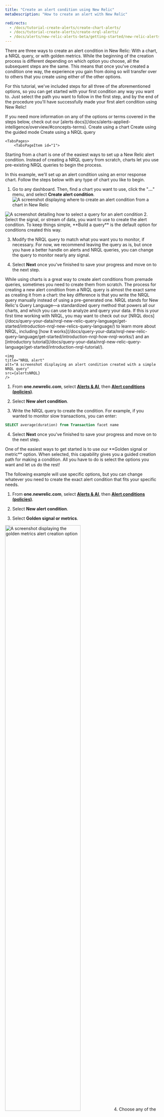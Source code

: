 ```yaml
---
title: "Create an alert condition using New Relic"
metaDescription: "How to create an alert with New Relic"

redirects: 
  - /docs/tutorial-create-alerts/create-chart-alerts/
  - /docs/tutorial-create-alerts/create-nrql-alerts/
  - /docs/alerts/new-relic-alerts-beta/getting-started/new-relic-alerts/
---
```













There are three ways to create an alert condition in New Relic: With a chart, a NRQL query, or with golden metrics. While the beginning of the creation process is different depending on which option you choose, all the subsequent steps are the same. This means that once you've created a condition one way, the experience you gain from doing so will transfer over to others that you create using either of the other options.

For this tutorial, we've included steps for all three of the aforementioned options, so you can get started with your first condition any way you want to. Just select the path you want to follow in the first step, and by the end of the procedure you'll have successfully made your first alert condition using New Relic!

<Callout variant="tip">
If you need more information on any of the options or terms covered in the steps below, check out our [alerts docs](/docs/alerts-applied-intelligence/overview/#concepts-terms).
    </Callout>

<Steps>
    <Step>
<Tabs>
	<TabsBar>
        <TabsBarItem id="1">
            Create using a chart
        </TabsBarItem>
        <TabsBarItem id="2">
            Create using the guided mode
        </TabsBarItem>
        <TabsBarItem id="3">
            Create using a NRQL query
        </TabsBarItem>
    </TabsBar>

    <TabsPages>
        <TabsPageItem id="1">
<SideBySide>
    <Side>
Starting from a chart is one of the easiest ways to set up a New Relic alert condition. Instead of creating a NRQL query from scratch, charts let you use pre-existing NRQL queries to begin the process. 
    
In this example, we'll set up an alert condition using an error response chart. Follow the steps below with any type of chart you like to begin.

1. Go to any dashboard. Then, find a chart you want to use, click the "**...**" menu, and select **Create alert condition**.
    </Side>
    <Side>
    <img
    title="Create chart alert"
    alt="A screenshot displaying where to create an alert condition from a chart in New Relic"
    src={alertsCreate}
/>
    </Side>
</SideBySide>
<SideBySide>
    <Side>
    <img
    title="Defining a signal"
    alt="A screenshot detailing how to select a query for an alert condition"
    src={alertsSignal}
    />
    </Side>
    <Side>
2. Select the signal, or stream of data, you want to use to create the alert condition. To keep things simple, **Build a query** is the default option for conditions created this way.

3. Modify the NRQL query to match what you want you to monitor, if necessary. For now, we recommend leaving the query as is, but once you have a better handle on alerts and NRQL queries, you can change the query to monitor nearly any signal.

4. Select **Next** once you've finished to save your progress and move on to the next step.

    </Side>
</SideBySide>
        </TabsPageItem>
        <TabsPageItem id="3">
While using charts is a great way to create alert conditions from premade queries, sometimes you need to create them from scratch. The process for creating a new alert condition from a NRQL query is almost the exact same as creating it from a chart: the key difference is that you write the NRQL query manually instead of using a pre-generated one. 

<Callout variant="tip">
NRQL stands for New Relic's Query Language—a standardized query method that powers all our charts, and which you can use to analyze and query your data. If this is your first time working with NRQL, you may want to check out our [NRQL docs](/docs/query-your-data/nrql-new-relic-query-language/get-started/introduction-nrql-new-relics-query-language/) to learn more about NRQL, including [how it works](/docs/query-your-data/nrql-new-relic-query-language/get-started/introduction-nrql-how-nrql-works/) and an [introductory tutorial](/docs/query-your-data/nrql-new-relic-query-language/get-started/introduction-nrql-tutorial/).
</Callout>

    <img
    title="NRQL alert"
    alt="A screenshot displaying an alert condition created with a simple NRQL query"
    src={alertsNRQL}
    />

1. From **one.newrelic.com**, select [**Alerts & AI**](https://one.newrelic.com/alerts-ai), then [**Alert conditions (policies)**](https://one.newrelic.com/alerts-ai/alerts-classic/policies).

2. Select **New alert condition**.

3. Write the NRQL query to create the condition. For example, if you wanted to monitor slow transactions, you can enter:
```sql
SELECT average(duration) from Transaction facet name
```

4. Select **Next** once you've finished to save your progress and move on to the next step.
        </TabsPageItem>
        <TabsPageItem id="2">
<SideBySide>
    <Side>
One of the easiest ways to get started is to use our **Golden signal or metric** option. When selected, this capability gives you a guided creation path for making a condition. All you have to do is select the options you want and let us do the rest!

The following example will use specific options, but you can change whatever you need to create the exact alert condition that fits your specific needs.

1. From **one.newrelic.com**, select [**Alerts & AI**](https://one.newrelic.com/alerts-ai), then [**Alert conditions (policies)**](https://one.newrelic.com/alerts-ai/alerts-classic/policies).

2. Select **New alert condition**.

3. Select **Golden signal or metrics**.
    </Side>

</SideBySide>
<SideBySide>
    <Side>
<img
    width="70%;"
    title="golden metrics"
    alt="A screenshot displaying the golden metrics alert creation option"
    src={alertsGoldenCreate}
/>
    </Side>
    <Side>
4. Choose any of the listed entity categories to determine what the alert condition will monitor. For this example, **On host integrations** is selected, but you can choose any other option that better suits your needs.

5. If you are using services like AWS, Kubernetes, on host integrations, and others, you will also need to select an entity type before you can select an individual entity. Select the entity type to narrow down the options for the next step.

6. Select the entity or entities you want to monitor. If you have many entities to choose from, you can use the filter field to shorten the list and find what you need.
    </Side>
</SideBySide>

7. Select the signal you want to monitor. This example uses **First input delay (75 percentile)**, but you can use any other option that better suits your needs.

    <img
        style={{ align: "left",width: "70%" }}
        title="golden metric entities"
        alt="A screenshot displaying the entities selection screen for golden metrics alerts"
        src={alertsGoldenEntities}
    />

    You can choose a curated golden metric, or select from any other metric that has reported in the last 30-minutes. 

    <img
        title="Golden metric entities"
        alt="A screenshot displaying the other metrics option"
        src={alertsOtherMetrics}
    />


8. Select **Next** once you've finished to save your progress and move on to the next step.

<Callout variant="tip">
The categories that are available to you are dependent what New Relic monitors in your account.
</Callout>
        </TabsPageItem>
    </TabsPages>
</Tabs>
</Step>
    
<Step>
## Adjust the signal behavior

<img
    title="Tuning your signal"
    alt="A screenshot displaying how to set options for a signal in an alert condition"
    src={alertsTune}
/>

1. **Set the data aggregation options**:
    * **Window duration**: Use the **Window duration** setting to determine how frequently we aggregate your data, such as groupings of every 5 minutes or every hour. This feature's setting depends on what kind of data you're monitoring. If you're unsure of what it should be, you can leave it at the default setting.
    * **Sliding window aggregation**: Choose whether or not you want to use [sliding window aggregation](/docs/alerts-applied-intelligence/new-relic-alerts/alert-conditions/create-conditions-settings/#sliding-window-aggregation). This feature creates smoother charts when dealing with erratic data by creating overlapping aggregation windows. This feature is disabled by default, and we recommend keeping it disabled for your first alert
    * **Streaming method**: The options most commonly used are **Event flow** and **Event timer**. **Event flow** is best suited for frequent and consistently reporting data, while **Event timer** is best suited for data that reports inconsisntely, infrequently, or ingests in batches. If you want to learn more about the individual settings to see which method should be used in each scenario, see [our docs](/docs/alerts-applied-intelligence/new-relic-alerts/advanced-alerts/understand-technical-concepts/streaming-alerts-key-terms-concepts/#aggregation-methods)

2. **Set the timing option**: This determines how long we wait for events in each window before we evaluate them. A longer delay will mean fewer false alerts, but it will also mean longer potential downtime before an incident is open. This capability is also shown differently depending on the option you select: it's called **Delay** in the **Event flow** and **Cadence** options and **Timer** in **Event timer**. For your first alert, we recommend keeping the default time setting.

3. **Select the gap filling strategy**: Gap-filling is a feature that fills blank periods in data reporting with user-defined synthetic value. If you believe the data reporting will be sporadic, you can avoid false alerts by filling in empty aggregation windows with this data. For your first alert, select **None** under **Gap-filling strategy**.

4. **Select the evaluation delay**: If used, this option enables a period of time for New Relic to wait before evaluating a new signal against your set threshold. It's useful for preventing false positive incidents when a data stream begins to report. For your first alert, you can leave it to the disabled toggle unless you know that this option applies to your data.

5. Select **Next** once you've finished to save your progress and move on to the next step.
    </Step>
    <Step>
## Set the static thresholds

<img
    title="Set static thresholds"
    alt="A screenshot displaying how to set static thresholds for an alert condition"
    src={alertsThresholds}
/>

1. Start by selecting whether the threshold will have a status of **Critical** or **Warning** in the **Security level** section.

2. Set the limit that, when met, will open an incident. These values will change depending on what you want the condition to do. For example, if you wanted to create a condition for an error message, you might set the threshold to **equal to 1 at least once in 5 minutes**, but if you wanted to create a condition for longer periods of latency issues, you might set the threshold to **above or equal to 50 for at least 15 minutes**.

3. If you want to add another threshold, select either **Add threshold** or **Add lost signal threshold**, depending on your needs. Lost signal thresholds are important for monitoring entities that may stop reporting or queries that may [return null values](/docs/alerts-applied-intelligence/new-relic-alerts/alert-conditions/nrql-alert-conditions/#query-order).

4. Select **Next** once you've finished to save your progress and move on to the next step.
    </Step>
    <Step>
## Add alert condition details

<img
    title="Alert condition details"
    alt="A screenshot displaying how to create the details for an alert"
    src={alertsDetails}
/>

1. Add a name for your alert in the **Name** field. This will help you identify this condition, as well as find the condition in the future in case you need to edit or remove it.

2. Choose the policy for this condition to connect to. If you have an **Existing policy**, select it from the drop-down. If not, you'll need to [create a policy](/docs/alerts-applied-intelligence/new-relic-alerts/alert-policies/create-edit-or-find-alert-policy/#alert-policy-name) by selecting **New policy** and creating it from here.

3. Set any of the additional settings for the alert. This includes setting how long until open incidents are automatically closed and entering any [custom descriptions](/docs/alerts-applied-intelligence/new-relic-alerts/advanced-alerts/advanced-techniques/alert-custom-incident-descriptions) for the incidents.

4. Select **Save condition** to finish.
    </Step>
</Steps>

You've now created an alert condition, and helped to make identifying symptoms within your system that much easier! We offer lots of configuration options for alerts, so you can fine-tune them based on your team's needs and whatever you're monitoring. If that was your first alert condition, we suggest you create more from your charts with different options to get used to how they work. You can also create conditions from NRQL queries, which is the next topic in this tutorial series.

## Get more from alerting

We have some advanced alerting features that can help you make alerting more efficent and manageable for your team:

* If you want greater control over where and when you receive alerts and ensure the right people are notified about issues, see how to use [Workflows](/docs/alerts-applied-intelligence/applied-intelligence/incident-workflows/incident-workflows/).
* If you want to enable near-instant notification of critical alerts, helping you reduce your mean time to resolution (MTTR), see how to use our [anomaly detection with applied intelligence](/docs/alerts-applied-intelligence/applied-intelligence/anomaly-detection/anomaly-detection-applied-intelligence/).
* If you want to use APIs to manage New Relic alerts, you can do so with either [REST API or GraphQL](/docs/alerts-applied-intelligence/new-relic-alerts/advanced-alerts/alerts-api/intro-alerts-api/).

<UserJourneyControls
    nextStep={{path: "/docs/tutorial-create-alerts/improve-with-alerts/", title: "Next step", body: "Learn how to improve your stack with alerts"}}
/>
